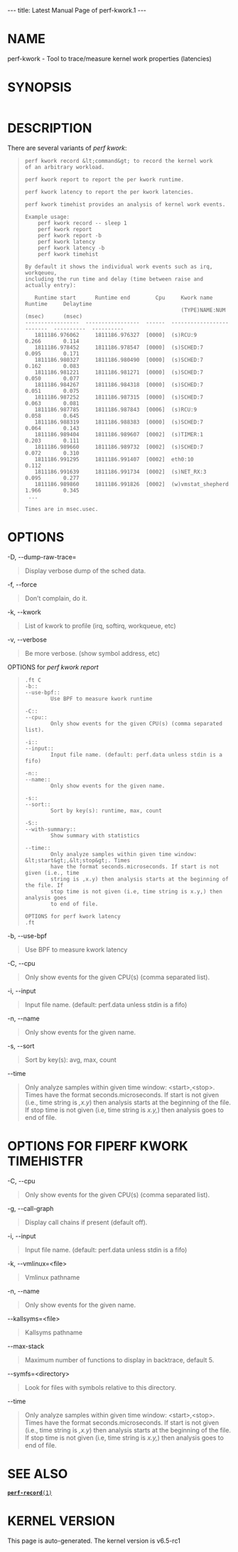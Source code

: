 ---
title: Latest Manual Page of perf-kwork.1
---


= NAME =

perf-kwork - Tool to trace/measure kernel work properties (latencies)

= SYNOPSIS =

<pre></pre>
= DESCRIPTION =

There are several variants of ''perf kwork'':

<blockquote><pre>perf kwork record &lt;command&gt; to record the kernel work
of an arbitrary workload.

perf kwork report to report the per kwork runtime.

perf kwork latency to report the per kwork latencies.

perf kwork timehist provides an analysis of kernel work events.

Example usage:
    perf kwork record -- sleep 1
    perf kwork report
    perf kwork report -b
    perf kwork latency
    perf kwork latency -b
    perf kwork timehist

By default it shows the individual work events such as irq, workqeueu,
including the run time and delay (time between raise and actually entry):

   Runtime start      Runtime end        Cpu     Kwork name                 Runtime     Delaytime
                                                 (TYPE)NAME:NUM             (msec)      (msec)
-----------------  -----------------  ------  -------------------------  ----------  ----------
   1811186.976062     1811186.976327  [0000]  (s)RCU:9                        0.266       0.114
   1811186.978452     1811186.978547  [0000]  (s)SCHED:7                      0.095       0.171
   1811186.980327     1811186.980490  [0000]  (s)SCHED:7                      0.162       0.083
   1811186.981221     1811186.981271  [0000]  (s)SCHED:7                      0.050       0.077
   1811186.984267     1811186.984318  [0000]  (s)SCHED:7                      0.051       0.075
   1811186.987252     1811186.987315  [0000]  (s)SCHED:7                      0.063       0.081
   1811186.987785     1811186.987843  [0006]  (s)RCU:9                        0.058       0.645
   1811186.988319     1811186.988383  [0000]  (s)SCHED:7                      0.064       0.143
   1811186.989404     1811186.989607  [0002]  (s)TIMER:1                      0.203       0.111
   1811186.989660     1811186.989732  [0002]  (s)SCHED:7                      0.072       0.310
   1811186.991295     1811186.991407  [0002]  eth0:10                         0.112
   1811186.991639     1811186.991734  [0002]  (s)NET_RX:3                     0.095       0.277
   1811186.989860     1811186.991826  [0002]  (w)vmstat_shepherd              1.966       0.345
 ...

Times are in msec.usec.</pre></blockquote>
= OPTIONS =

-D, --dump-raw-trace=

<blockquote>Display verbose dump of the sched data.
</blockquote>
-f, --force

<blockquote>Don’t complain, do it.
</blockquote>
-k, --kwork

<blockquote>List of kwork to profile (irq, softirq, workqueue, etc)
</blockquote>
-v, --verbose

<blockquote>Be more verbose. (show symbol address, etc)
</blockquote>
OPTIONS for ''perf kwork report''

<blockquote><pre>
.ft C
-b::
--use-bpf::
        Use BPF to measure kwork runtime

-C::
--cpu::
        Only show events for the given CPU(s) (comma separated list).

-i::
--input::
        Input file name. (default: perf.data unless stdin is a fifo)

-n::
--name::
        Only show events for the given name.

-s::
--sort::
        Sort by key(s): runtime, max, count

-S::
--with-summary::
        Show summary with statistics

--time::
        Only analyze samples within given time window: &lt;start&gt;,&lt;stop&gt;. Times
        have the format seconds.microseconds. If start is not given (i.e., time
        string is ,x.y) then analysis starts at the beginning of the file. If
        stop time is not given (i.e, time string is x.y,) then analysis goes
        to end of file.

OPTIONS for perf kwork latency
.ft
</pre></blockquote>
-b, --use-bpf

<blockquote>Use BPF to measure kwork latency
</blockquote>
-C, --cpu

<blockquote>Only show events for the given CPU(s) (comma separated list).
</blockquote>
-i, --input

<blockquote>Input file name. (default: perf.data unless stdin is a fifo)
</blockquote>
-n, --name

<blockquote>Only show events for the given name.
</blockquote>
-s, --sort

<blockquote>Sort by key(s): avg, max, count
</blockquote>
--time

<blockquote>Only analyze samples within given time window: &lt;start&gt;,&lt;stop&gt;. Times have the format seconds.microseconds. If start is not given (i.e., time string is '',x.y'') then analysis starts at the beginning of the file. If stop time is not given (i.e, time string is ''x.y,'') then analysis goes to end of file.
</blockquote>
= OPTIONS FOR FIPERF KWORK TIMEHISTFR =

-C, --cpu

<blockquote>Only show events for the given CPU(s) (comma separated list).
</blockquote>
-g, --call-graph

<blockquote>Display call chains if present (default off).
</blockquote>
-i, --input

<blockquote>Input file name. (default: perf.data unless stdin is a fifo)
</blockquote>
-k, --vmlinux=&lt;file&gt;

<blockquote>Vmlinux pathname
</blockquote>
-n, --name

<blockquote>Only show events for the given name.
</blockquote>
--kallsyms=&lt;file&gt;

<blockquote>Kallsyms pathname
</blockquote>
--max-stack

<blockquote>Maximum number of functions to display in backtrace, default 5.
</blockquote>
--symfs=&lt;directory&gt;

<blockquote>Look for files with symbols relative to this directory.
</blockquote>
--time

<blockquote>Only analyze samples within given time window: &lt;start&gt;,&lt;stop&gt;. Times have the format seconds.microseconds. If start is not given (i.e., time string is '',x.y'') then analysis starts at the beginning of the file. If stop time is not given (i.e, time string is ''x.y,'') then analysis goes to end of file.
</blockquote>
= SEE ALSO =

[[Latest Manual Page of perf-record.1|<tt>'''perf-record'''(1)</tt>]]


= KERNEL VERSION =

This page is auto-generated.  The kernel version is v6.5-rc1